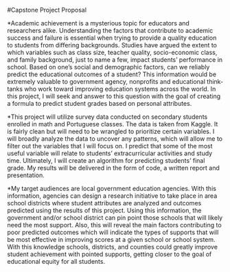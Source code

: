 #Capstone Project Proposal 

*Academic achievement is a mysterious topic for educators and researchers alike.  Understanding the factors that contribute to academic success and failure is essential when trying to provide a quality education to students from differing backgrounds.  Studies have argued the extent to which variables such as class size, teacher quality, socio-economic class, and family background, just to name a few, impact students’ performance in school.  Based on one’s social and demographic factors, can we reliably predict the educational outcomes of a student?  This information would be extremely valuable to government agency, nonprofits and educational think-tanks who work toward improving education systems across the world. In this project, I will seek and answer to this question with the goal of creating a formula to predict student grades based on personal attributes. 

*This project will utilize survey data conducted on secondary students enrolled in math and Portuguese classes. The data is taken from Kaggle. It is fairly clean but will need to be wrangled to prioritize certain variables. I will broadly analyze the data to uncover any patterns, which will allow me to filter out the variables that I will focus on. I predict that some of the most useful variable will relate to students’ extracurricular activities and study time.  Ultimately, I will create an algorithm for predicting students’ final grade. My results will be delivered in the form of code, a written report and presentation.   

*My target audiences are local government education agencies. With this information, agencies can design a research initiative to take place in area school districts where student attributes are analyzed and outcomes predicted using the results of this project. Using this information, the government and/or school district can pin point those schools that will likely need the most support. Also, this will reveal the main factors contributing to poor predicted outcomes which will indicate the types of supports that will be most effective in improving scores at a given school or school system. With this knowledge schools, districts, and counties could greatly improve student achievement with pointed supports, getting closer to the goal of educational equity for all students. 

